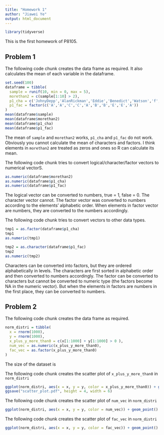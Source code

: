 ```yaml
---
title: "Homework 1"
author: "Jiawei Ye"
output: html_document
---
```


```r
library(tidyverse)
```


This is the first homework of P8105.

## Problem 1

The following code chunk creates the data frame as required. It also calculates the mean of each variable in the dataframe.  
```r
set.seed(100)
dataframe = tibble(
  sample = runif(10, min = 0, max = 5),
  morethan2 = c(sample[1:10] > 2),
  p1_cha = c('JohnyDepp','AlanRickman','Eddie','Benedict','Watson','f','g','h','i','SeverusSnape'),
  p1_fac = factor(c('A','A','C','C','A','B','B','E','E','A'))
)
mean(dataframe$sample)
mean(dataframe$morethan2)
mean(dataframe$p1_cha)
mean(dataframe$p1_fac)
```
The mean of `sample` and `morethan2` works, `p1_cha` and `p1_fac` do not work. Obviously you cannot calculate the mean of characters and factors. I think elements in `morethan2` are treated as zeros and ones so R can calculate its mean. 


The following code chunk tries to convert logical/character/factor vectors to numerical vectorS.
```r
as.numeric(dataframe$morethan2)
as.numeric(dataframe$p1_cha)
as.numeric(dataframe$p1_fac)
```
The logical vector can be converted to numbers, true = 1, false = 0. The character vector cannot. The factor vector was converted to numbers according to the elements' alphabetic order. When elements in factor vector are numbers, they are converted to the numbers accordingly.


The following code chunk tries to convert vectors to other data types. 
```r
tmp1 = as.factor(dataframe$p1_cha)
tmp1
as.numeric(tmp1)

tmp2 = as.character(dataframe$p1_fac)
tmp2
as.numeric(tmp2)
```
Characters can be converted into factors, but they are ordered alphabetically in levels. The characters are first sorted in alphabetic order and then converted to numbers accordingly. The factor can be converted to characters but cannot be converted to numeric type (the factors become NA in the numeric vector). But when the elements in factors are numbers in the first place, they can be converted to numbers. 

## Problem 2

The following code chunk creates the data frame as required.
```r
norm_distri = tibble(
  x = rnorm(1000),
  y = rnorm(1000),
  x_plus_y_more_than0 = c(x[1:1000] + y[1:1000] > 0 ),
  num_vec = as.numeric(x_plus_y_more_than0),
  fac_vec = as.factor(x_plus_y_more_than0)
)
```

The size of the dataset is 

The following code chunk creates the scatter plot of `x_plus_y_more_than0` in `norm_distri`
```r
ggplot(norm_distri, aes(x = x, y = y, color = x_plus_y_more_than0)) + geom_point()
ggsave("scatter_plot.pdf", height = 4, width = 6)
```

The following code chunk creates the scatter plot of `num_vec` in `norm_distri`
```r
ggplot(norm_distri, aes(x = x, y = y, color = num_vec)) + geom_point()
```

The following code chunk creates the scatter plot of `fac_vec` in `norm_distri`
```r
ggplot(norm_distri, aes(x = x, y = y, color = fac_vec)) + geom_point()
```